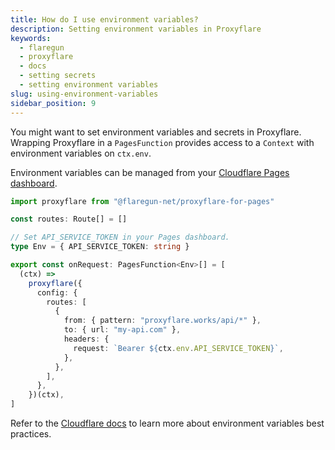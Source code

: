 ```yaml
---
title: How do I use environment variables?
description: Setting environment variables in Proxyflare
keywords:
  - flaregun
  - proxyflare
  - docs
  - setting secrets
  - setting environment variables
slug: using-environment-variables
sidebar_position: 9
---
```


You might want to set environment variables and secrets in Proxyflare. Wrapping Proxyflare in a `PagesFunction` provides access to a `Context` with environment variables on `ctx.env`.

Environment variables can be managed from your [Cloudflare Pages dashboard](https://dash.cloudflare.com?account=pages).

```ts title="functions/_middleware.ts"
import proxyflare from "@flaregun-net/proxyflare-for-pages"

const routes: Route[] = []

// Set API_SERVICE_TOKEN in your Pages dashboard.
type Env = { API_SERVICE_TOKEN: string }

export const onRequest: PagesFunction<Env>[] = [
  (ctx) =>
    proxyflare({
      config: {
        routes: [
          {
            from: { pattern: "proxyflare.works/api/*" },
            to: { url: "my-api.com" },
            headers: {
              request: `Bearer ${ctx.env.API_SERVICE_TOKEN}`,
            },
          },
        ],
      },
    })(ctx),
]
```

Refer to the [Cloudflare docs](https://developers.cloudflare.com/pages/platform/functions/bindings/#environment-variables) to learn more about environment variables best practices.
